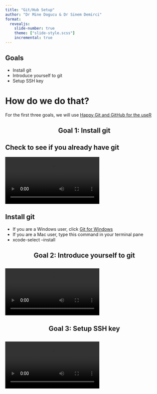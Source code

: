 ```yaml
---
title: "Git/Hub Setup"
author: "Dr Mine Dogucu & Dr Sinem Demirci"
format: 
  revealjs:
    slide-number: true
    theme: ["slide-style.scss"]
    incremental: true
---
```


## Goals


::: {.nonincremental}

- Install git
- Introduce yourself to git
- Setup SSH key

:::


# How do we do that?


::: {.note}

For the first three goals, we will use [Happy Git and GitHub for the useR](https://happygitwithr.com/)

:::


::: {style="text-align: center;"}

# Goal 1: Install git

:::


## Check to see if you already have git

<video align = "center" controls>
  <source src="screencast/check-git-install.mp4" type="video/mp4">
</video>


## Install git


- If you are a Windows user, click [Git for Windows](https://gitforwindows.org/) 
- If you are a Mac user, type this command in your terminal pane
- xcode-select --install


::: {style="text-align: center;"}

# Goal 2: Introduce yourself to git

:::

##

<video align = "center" controls>
  <source src="screencast/introduce-yourself.mp4" type="video/mp4">
</video>






::: {style="text-align: center;"}

# Goal 3: Setup SSH key

:::


##

<video align = "center" controls>
  <source src="screencast/github-ssh.mp4" type="video/mp4">
</video>

